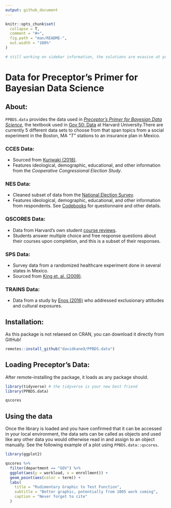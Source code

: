 ```yaml
---
output: github_document
---
```


<!-- README is generated from README.Rmd, edit ONLY that file if needed-->

```r

knitr::opts_chunk$set(
  collapse = T,
  comment = "#>",
  fig.path = "man/README-",
  out.width = "100%"
)

# still working on sidebar information, the solutions are evasive at present. 

```

# Data for Preceptor's Primer for Bayesian Data Science

## About:

`PPBDS.data` provides the data used in *[Preceptor's Primer for Bayesian Data Science](https://davidkane9.github.io/PPBDS/)*, the textbook used in [Gov 50: Data](https://www.davidkane.info/files/gov_50_fall_2020.html) at Harvard University.There are currently 5 different data sets to choose from that span topics from a social experiment in the Boston, MA *"T"* stations to an insurance plan in Mexico. 

<!-- unsure if badges are available for use yet here -->

### CCES Data:  
- Sourced from [Kuriwaki (2018)](https://doi.org/10.7910/DVN/II2DB6).
- Features ideological, demographic, educational, and other information from the *Cooperative Congressional Election Study*. 

### NES Data: 
- Cleaned subset of data from the [National Election Survey](https://electionstudies.org/data-center/anes-time-series-cumulative-data-file/).
- Features ideological, demographic, educational, and other information from respondents. See [Codebooks](https://electionstudies.org/data-center/anes-time-series-cumulative-data-file/) for questionnaire and other details. 

### QSCORES Data:
- Data from Harvard's own student [course reviews](https://q.fas.harvard.edu/).
- Students answer multiple choice and free response questions about their courses upon completion, and this is a subset of their responses. 

### SPS Data:
- Survey data from a randomized healthcare experiment done in several states in Mexico.
- Sourced from [King et. al. (2009)](https://gking.harvard.edu/files/gking/files/pubpolforpoor.pdf). 

### TRAINS Data: 
- Data from a study by [Enos (2016)](https://scholar.harvard.edu/files/renos/files/enostrains.pdf) who addressed exclusionary attitudes and cultural exposures.

## Installation: 

As this package is not relaesed on CRAN, you can download it directly from GitHub!

```r
remotes::install_github("davidkane9/PPBDS.data")

```

## Loading Preceptor's Data:
After remote-installing the package, it loads as any package should.

```r
library(tidyverse) # the tidyverse is your new best friend
library(PPBDS.data)

qscores

```

## Using the data

Once the library is loaded and you have confirmed that it can be accessed in your local environment, the data sets can be called as objects and used like any other data you would otherwise read in and assign to an object manually. See the following example of a plot using `PPBDS.data::qscores`. 

```r

library(ggplot2)

qscores %>%
  filter(department == "GOV") %>%
  ggplot(aes(y = workload, x = enrollment)) + 
  geom_point(aes(color = term)) + 
  labs(
    title = "Rudimentary Graphic to Test Function",
    subtitle = "Better graphic, potentially from 1005 work coming",
    caption = "Never forget to cite"
  )

```
















